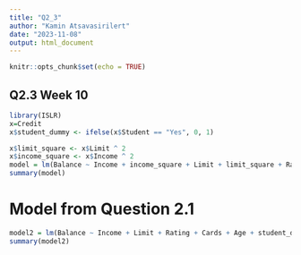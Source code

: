 ```yaml
---
title: "Q2_3"
author: "Kamin Atsavasirilert"
date: "2023-11-08"
output: html_document
---
```


```r
knitr::opts_chunk$set(echo = TRUE)
```

## Q2.3 Week 10

```r

library(ISLR)
x=Credit
x$student_dummy <- ifelse(x$Student == "Yes", 0, 1)

x$limit_square <- x$Limit ^ 2 
x$income_square <- x$Income ^ 2 
model = lm(Balance ~ Income + income_square + Limit + limit_square + Rating + Cards + Age + student_dummy + Limit:student_dummy, data=x)
summary(model)
```
# Model from Question 2.1
```r
model2 = lm(Balance ~ Income + Limit + Rating + Cards + Age + student_dummy, data=x)
summary(model2)
```